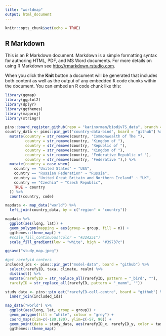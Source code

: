 ```yaml
---
title: "worldmap"
output: html_document
---
```


```r
knitr::opts_chunk$set(echo = TRUE)
```

## R Markdown

This is an R Markdown document. Markdown is a simple formatting syntax for authoring HTML, PDF, and MS Word documents. For more details on using R Markdown see <http://rmarkdown.rstudio.com>.

When you click the **Knit** button a document will be generated that includes both content as well as the output of any embedded R code chunks within the document. You can embed an R code chunk like this:

```r
library(ggmap)
library(ggplot2)
library(dplyr)
library(ggthemes)
library(mapproj)
library(stringr)
```

```r
pins::board_register_github(repo = "karinorman/biodivTS_data", branch = "master")
country_data <- pins::pin_get("country-data-bind", board = "github") %>%
  mutate(country = str_remove(country, "Commonwealth of The "),
         country = str_remove(country, "Kingdom of "),
         country = str_remove(country, "Republic of "),
         country = str_remove(country, "Kingdom of "),
         country = str_remove(country, "Federative Republic of "),
         country = str_remove(country, "Federative "),) %>%
  mutate(country = case_when(
    country == "United States" ~ "USA",
    country == "Russian Federation" ~ "Russia",
    country == "United Great Britain and Northern Ireland" ~ "UK",
    country == "Czechia" ~ "Czech Republic",
    TRUE ~ country
  )) %>% 
  count(country, code)

mapdata <- map_data("world") %>%
  left_join(country_data, by = c("region" = "country"))

mapdata %>%
  ggplot(aes(long, lat)) +
  geom_polygon(mapping = aes(group = group, fill = n)) +
  ggthemes::theme_map() +
  #scale_fill_continuous(color = "#32A251")
  scale_fill_gradient(low = "white", high = "#39737c")

ggsave("study_map.jpeg")
```

```r
#get rarefyid centers
included_ids <- pins::pin_get("model-data", board = "github") %>%
  select(rarefyID, taxa, climate, realm) %>%
  distinct() %>% 
  mutate(rarefyID = str_replace_all(rarefyID, pattern = "_bird", ""), 
  rarefyID = str_replace_all(rarefyID, pattern = "_mamm", ""))

study_data <- pins::pin_get("rarefyID-cell-centre", board = "github") %>%
  inner_join(included_ids)

map_data("world") %>%
  ggplot(aes(long, lat, group = group)) +
  geom_polygon(fill = "white", colour = "grey") + 
  coord_map(xlim=c(-180,180), ylim=c(-57, 90)) +
  geom_point(data = study_data, aes(rarefyID_x, rarefyID_y, color = taxa), alpha = 0.5, inherit.aes = FALSE) +
  ggthemes::theme_map()
```


